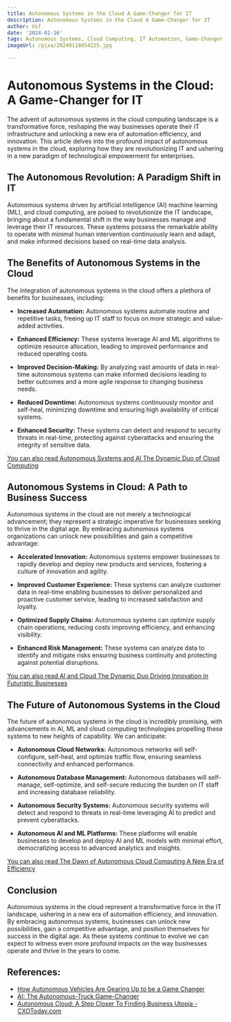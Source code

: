 ```yaml
---
title: Autonomous Systems in the Cloud A Game-Changer for IT
description: Autonomous Systems in the Cloud A Game-Changer for IT
author: Usf
date: '2024-01-16'
tags: Autonomous Systems, Cloud Computing, IT Automation, Game-Changer
imageUrl: /pixa/20240118054225.jpg

---
```

# Autonomous Systems in the Cloud:  A Game-Changer for IT

The advent of autonomous systems in the cloud computing  landscape is a transformative force,  reshaping the way businesses operate their IT infrastructure  and unlocking a new era of automation efficiency, and  innovation. This article delves into the profound impact of autonomous systems in the  cloud, exploring how they  are revolutionizing IT and ushering in a new paradigm of technological empowerment for enterprises.

## The Autonomous Revolution: A Paradigm Shift in IT

Autonomous systems driven by artificial intelligence (AI)  machine learning (ML), and cloud computing, are poised  to revolutionize the IT landscape, bringing about  a fundamental shift in the way businesses manage and leverage their  IT resources. These systems possess the remarkable ability to operate with minimal human  intervention continuously learn and adapt, and make informed decisions based on real-time data analysis.

## The Benefits of Autonomous Systems  in the Cloud

The integration of autonomous systems in the cloud offers a plethora of benefits for businesses, including:

- **Increased Automation:** Autonomous systems automate routine and repetitive tasks, freeing up IT  staff to focus  on more strategic and value-added activities.

- **Enhanced Efficiency:** These  systems leverage AI  and ML algorithms to optimize resource allocation, leading to improved performance and reduced operating costs.

- **Improved Decision-Making:** By analyzing vast amounts of data in real-time autonomous systems can make  informed decisions leading to better outcomes and a  more agile response to changing  business needs.

- **Reduced Downtime:** Autonomous systems continuously  monitor and self-heal, minimizing downtime and ensuring  high availability of critical systems.

- **Enhanced Security:** These  systems can  detect and respond to security threats in real-time, protecting against cyberattacks and ensuring the integrity of sensitive data.

[You can also read Autonomous Systems  and AI  The Dynamic Duo of Cloud Computing](Autonomous%20Systems%20and%20AI%20The%20Dynamic%20Duo%20of%20Cloud%20Computing)


## Autonomous  Systems in Cloud: A Path to Business Success

Autonomous systems in the cloud are not merely  a technological advancement; they represent a strategic imperative for businesses seeking  to thrive in the digital age. By embracing autonomous systems organizations can unlock  new possibilities and gain a competitive  advantage:

- **Accelerated Innovation:** Autonomous systems empower businesses to rapidly develop and deploy new products and  services, fostering a culture of innovation and  agility.

- **Improved Customer Experience:** These systems  can analyze customer data in real-time enabling businesses  to  deliver personalized and proactive customer service, leading to increased satisfaction and loyalty.

- **Optimized Supply Chains:** Autonomous systems can optimize supply chain operations, reducing costs improving efficiency, and enhancing  visibility.

- **Enhanced Risk Management:** These systems can analyze data to identify and mitigate risks ensuring  business  continuity and protecting  against potential disruptions.

[You can also read AI and Cloud The Dynamic  Duo Driving Innovation in Futuristic Businesses](AI%20and%20Cloud%20The%20Dynamic%20Duo%20Driving%20Innovation%20in%20Futuristic%20Businesses)


## The Future of Autonomous Systems in the Cloud

The future of autonomous systems in the cloud is  incredibly promising, with advancements in AI, ML and cloud computing technologies propelling these systems to  new heights of capability. We can anticipate:

- **Autonomous Cloud Networks:** Autonomous networks will self-configure,  self-heal, and optimize traffic flow, ensuring seamless connectivity and enhanced performance.

- **Autonomous Database Management:** Autonomous  databases will self-manage, self-optimize, and self-secure  reducing the burden on IT staff and increasing database reliability.

- **Autonomous Security Systems:** Autonomous security systems will detect and respond  to threats in  real-time  leveraging AI to predict and  prevent cyberattacks.

- **Autonomous AI and  ML Platforms:** These platforms will enable  businesses to  develop and deploy AI and ML models with minimal effort, democratizing access to advanced analytics and insights.

[You can also  read The Dawn of Autonomous Cloud Computing A New  Era of Efficiency](The%20Dawn%20of%20Autonomous%20Cloud%20Computing%20A%20New%20Era%20of%20Efficiency)


## Conclusion

Autonomous systems in  the cloud represent a  transformative force in the IT landscape,  ushering in a new era of automation efficiency, and innovation. By embracing autonomous systems, businesses can unlock new possibilities, gain a competitive advantage, and position  themselves for success in the digital age. As these systems  continue to  evolve we can  expect to  witness even more profound impacts on the way businesses operate and thrive in the years  to come.

## References:
- [How Autonomous Vehicles Are Gearing Up to be a Game Changer](https://www.sdcexec.com/transportation/automation/article/22878890/senpex-technology-how-autonomous-vehicles-are-gearing-up-to-be-a-game-changer)
- [AI: The Autonomous-Truck Game-Changer](https://www.truckinginfo.com/10210518/ai-the-autonomous-game-changer)
- [Autonomous Cloud: A Step Closer To Finding Business Utopia - CXOToday.com](https://cxotoday.com/news-analysis/autonomous-cloud-a-step-closer-to-finding-business-utopia/)
